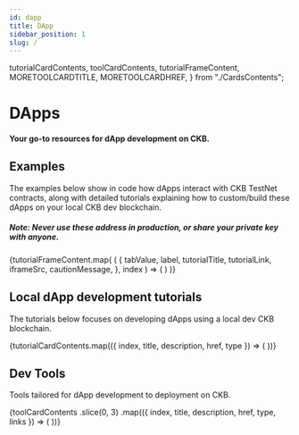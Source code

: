 ```yaml
---
id: dapp
title: DApp
sidebar_position: 1
slug: /
---
```


  tutorialCardContents,
  toolCardContents,
  tutorialFrameContent,
  MORETOOLCARDTITLE,
  MORETOOLCARDHREF,
} from "./CardsContents";

# DApps

#### Your go-to resources for dApp development on CKB.

## Examples

The examples below show in code how dApps interact with CKB TestNet contracts, along with detailed tutorials explaining how to custom/build these dApps on your local CKB dev blockchain.

##### Note: Never use these address in production, or share your private key with anyone.

<Tabs>
  {tutorialFrameContent.map(
    (
      {
        tabValue,
        label,
        tutorialTitle,
        tutorialLink,
        iframeSrc,
        cautionMessage,
      },
      index
    ) => (
      <TabItem value={tabValue} label={label} default={index === 0}>
        <TutorialFrame
          tutorialTitle={tutorialTitle}
          tutorialLink={tutorialLink}
          iframeSrc={iframeSrc}
        />
      </TabItem>
    )
  )}
</Tabs>

## Local dApp development tutorials

The tutorials below focuses on developing dApps using a local dev CKB blockchain.

<CardLayout>
  {tutorialCardContents.map(({ index, title, description, href, type }) => (
    <Card
      key={index}
      title={title}
      description={description}
      href={href}
      type={type}
    />
  ))}
</CardLayout>

## Dev Tools

Tools tailored for dApp development to deployment on CKB.

<CardLayout>
  {toolCardContents
    .slice(0, 3)
    .map(({ index, title, description, href, type, links }) => (
      <Card
        key={index}
        title={title}
        description={description}
        href={href}
        type={type}
        links={links}
      />
    ))}
  <MoreCard title={MORETOOLCARDTITLE} href={MORETOOLCARDHREF} />
</CardLayout>
